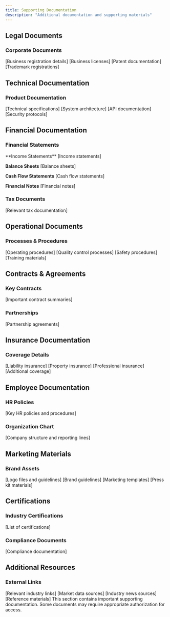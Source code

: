 ```yaml
---
title: Supporting Documentation
description: "Additional documentation and supporting materials"
---
```


## Legal Documents

### Corporate Documents
<CardGroup cols={2}>
  <Card title="Registration" icon="file-contract">
    [Business registration details]
  </Card>
  <Card title="Licenses" icon="id-card">
    [Business licenses]
  </Card>
  <Card title="Patents" icon="certificate">
    [Patent documentation]
  </Card>
  <Card title="Trademarks" icon="trademark">
    [Trademark registrations]
  </Card>
</CardGroup>

## Technical Documentation

### Product Documentation
<CardGroup cols={2}>
  <Card title="Specifications" icon="file-code">
    [Technical specifications]
  </Card>
  <Card title="Architecture" icon="sitemap">
    [System architecture]
  </Card>
  <Card title="API Docs" icon="code">
    [API documentation]
  </Card>
  <Card title="Security" icon="shield">
    [Security protocols]
  </Card>
</CardGroup>

## Financial Documentation

### Financial Statements
<Steps>
  **Income Statements**
  [Income statements]

  **Balance Sheets**
  [Balance sheets]

  **Cash Flow Statements**
  [Cash flow statements]

  **Financial Notes**
  [Financial notes]
</Steps>

### Tax Documents
[Relevant tax documentation]

## Operational Documents

### Processes & Procedures
<CardGroup cols={2}>
  <Card title="Operations" icon="gears">
    [Operating procedures]
  </Card>
  <Card title="Quality" icon="check-double">
    [Quality control processes]
  </Card>
  <Card title="Safety" icon="helmet-safety">
    [Safety procedures]
  </Card>
  <Card title="Training" icon="graduation-cap">
    [Training materials]
  </Card>
</CardGroup>

## Contracts & Agreements

### Key Contracts
[Important contract summaries]

### Partnerships
[Partnership agreements]

## Insurance Documentation

### Coverage Details
<CardGroup cols={2}>
  <Card title="Liability" icon="shield-halved">
    [Liability insurance]
  </Card>
  <Card title="Property" icon="building">
    [Property insurance]
  </Card>
  <Card title="Professional" icon="briefcase">
    [Professional insurance]
  </Card>
  <Card title="Other" icon="file-shield">
    [Additional coverage]
  </Card>
</CardGroup>

## Employee Documentation

### HR Policies
[Key HR policies and procedures]

### Organization Chart
[Company structure and reporting lines]

## Marketing Materials

### Brand Assets
<CardGroup cols={2}>
  <Card title="Logo" icon="image">
    [Logo files and guidelines]
  </Card>
  <Card title="Brand Guide" icon="palette">
    [Brand guidelines]
  </Card>
  <Card title="Templates" icon="file-image">
    [Marketing templates]
  </Card>
  <Card title="Media Kit" icon="newspaper">
    [Press kit materials]
  </Card>
</CardGroup>

## Certifications

### Industry Certifications
[List of certifications]

### Compliance Documents
[Compliance documentation]

## Additional Resources

### External Links
<CardGroup cols={2}>
  <Card title="Industry Resources" icon="link">
    [Relevant industry links]
  </Card>
  <Card title="Market Data" icon="chart-pie">
    [Market data sources]
  </Card>
  <Card title="News" icon="newspaper">
    [Industry news sources]
  </Card>
  <Card title="References" icon="book">
    [Reference materials]
  </Card>
</CardGroup>

<Note>
  This section contains important supporting documentation. Some documents may require appropriate authorization for access.
</Note>